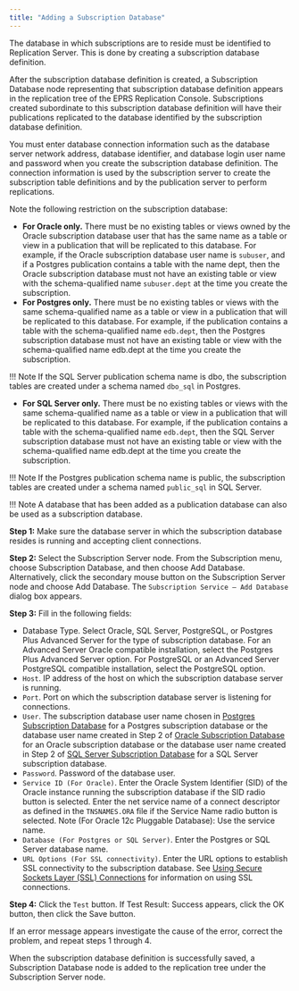 ```yaml
---
title: "Adding a Subscription Database"
---
```


<div id="adding_subscription_database" class="registered_link"></div>

The database in which subscriptions are to reside must be identified to Replication Server. This is done by creating a subscription database definition.

After the subscription database definition is created, a Subscription Database node representing that subscription database definition appears in the replication tree of the EPRS Replication Console. Subscriptions created subordinate to this subscription database definition will have their publications replicated to the database identified by the subscription database definition.

You must enter database connection information such as the database server network address, database identifier, and database login user name and password when you create the subscription database definition. The connection information is used by the subscription server to create the subscription table definitions and by the publication server to perform replications.

Note the following restriction on the subscription database:

-   **For Oracle only.** There must be no existing tables or views owned by the Oracle subscription database user that has the same name as a table or view in a publication that will be replicated to this database. For example, if the Oracle subscription database user name is `subuser`, and if a Postgres publication contains a table with the name dept, then the Oracle subscription database must not have an existing table or view with the schema-qualified name `subuser.dept` at the time you create the subscription.
-   **For Postgres only.** There must be no existing tables or views with the same schema-qualified name as a table or view in a publication that will be replicated to this database. For example, if the publication contains a table with the schema-qualified name `edb.dept`, then the Postgres subscription database must not have an existing table or view with the schema-qualified name edb.dept at the time you create the subscription.

!!! Note
    If the SQL Server publication schema name is dbo, the subscription tables are created under a schema named `dbo_sql` in Postgres.

-   **For SQL Server only.** There must be no existing tables or views with the same schema-qualified name as a table or view in a publication that will be replicated to this database. For example, if the publication contains a table with the schema-qualified name `edb.dept`, then the SQL Server subscription database must not have an existing table or view with the schema-qualified name edb.dept at the time you create the subscription.

!!! Note
    If the Postgres publication schema name is public, the subscription tables are created under a schema named `public_sql` in SQL Server.

!!! Note
    A database that has been added as a publication database can also be used as a subscription database.

**Step 1:** Make sure the database server in which the subscription database resides is running and accepting client connections.

**Step 2:** Select the Subscription Server node. From the Subscription menu, choose Subscription Database, and then choose Add Database. Alternatively, click the secondary mouse button on the Subscription Server node and choose Add Database. The `Subscription Service – Add Database` dialog box appears.

**Step 3:** Fill in the following fields:

-   Database Type. Select Oracle, SQL Server, PostgreSQL, or Postgres Plus Advanced Server for the type of subscription database. For an Advanced Server Oracle compatible installation, select the Postgres Plus Advanced Server option. For PostgreSQL or an Advanced Server PostgreSQL compatible installation, select the PostgreSQL option.
-   `Host`. IP address of the host on which the subscription database server is running.
-   `Port`. Port on which the subscription database server is listening for connections.
-   `User`. The subscription database user name chosen in [Postgres Subscription Database](../01_prerequisites/05_preparing_sub_database/#postgres_sub_database) for a Postgres subscription database or the database user name created in Step 2 of [Oracle Subscription Database](../01_prerequisites/05_preparing_sub_database/#oracle_sub_database) for an Oracle subscription database or the database user name created in Step 2 of [SQL Server Subscription Database](../01_prerequisites/05_preparing_sub_database/#sql_sub_database) for a SQL Server subscription database.
-   `Password`. Password of the database user.
-   `Service ID (For Oracle)`. Enter the Oracle System Identifier (SID) of the Oracle instance running the subscription database if the SID radio button is selected. Enter the net service name of a connect descriptor as defined in the `TNSNAMES.ORA` file if the Service Name radio button is selected. Note (For Oracle 12c Pluggable Database): Use the service name.
-   `Database (For Postgres or SQL Server)`. Enter the Postgres or SQL Server database name.
-   `URL Options (For SSL connectivity)`. Enter the URL options to establish SSL connectivity to the subscription database. See [Using Secure Sockets Layer (SSL) Connections](../../07_common_operations/11_using_ssl_connections/#using_ssl_connections) for information on using SSL connections.

**Step 4:** Click the `Test` button. If Test Result: Success appears, click the OK button, then click the Save button.

If an error message appears investigate the cause of the error, correct the problem, and repeat steps 1 through 4.

When the subscription database definition is successfully saved, a Subscription Database node is added to the replication tree under the Subscription Server node.